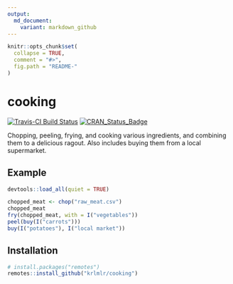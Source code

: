 ```yaml
---
output:
  md_document:
    variant: markdown_github
---
```


<!-- README.md is generated from README.Rmd. Please edit that file -->

```r
knitr::opts_chunk$set(
  collapse = TRUE,
  comment = "#>",
  fig.path = "README-"
)
```

# cooking

[![Travis-CI Build Status](https://travis-ci.org/krlmlr/cooking.svg?branch=master)](https://travis-ci.org/krlmlr/cooking) [![CRAN_Status_Badge](http://www.r-pkg.org/badges/version/cooking)](https://cran.r-project.org/package=cooking)

Chopping, peeling, frying, and cooking various ingredients, and combining them to a delicious ragout. Also includes buying them from a local supermarket.

## Example

```r
devtools::load_all(quiet = TRUE)
```

```r
chopped_meat <- chop("raw_meat.csv")
chopped_meat
fry(chopped_meat, with = I("vegetables"))
peel(buy(I("carrots")))
buy(I("potatoes"), I("local market"))
```

## Installation

```r
# install.packages("remotes")
remotes::install_github("krlmlr/cooking")
```
